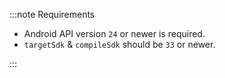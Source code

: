 :::note Requirements

- Android API version `24` or newer is required.
- `targetSdk` & `compileSdk` should be `33` or newer.

:::
